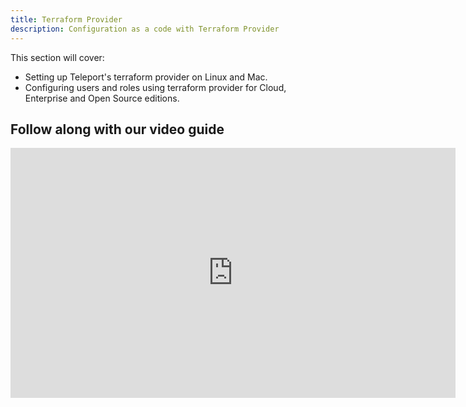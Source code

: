 ```yaml
---
title: Terraform Provider
description: Configuration as a code with Terraform Provider
---
```


This section will cover:

- Setting up Teleport's terraform provider on Linux and Mac.
- Configuring users and roles using terraform provider for Cloud, Enterprise and Open Source editions.

## Follow along with our video guide

<iframe
  width="712"
  height="400"
  src="https://www.youtube-nocookie.com/embed/YgNHD4SS8dg?rel=0&modestbranding=1"
  frameBorder="0"
  allow="accelerometer; autoplay; encrypted-media; gyroscope; picture-in-picture"
  allowFullScreen
/>

## Prerequisites

- [Terraform >= (=terraform.version=)+](https://learn.hashicorp.com/tutorials/terraform/install-cli)
- Teleport (=teleport.version=) Cloud, Open Source or Enterprise

```bash
terraform version
Terraform v(=terraform.version=)
```

```bash
tctl version
Teleport v(=teleport.version=) go(teleport.golang)
```

Create a folder `teleport-terraform` to hold some temporary files:

```bash
mkdir -p teleport-terraform
```

## Step 1/4. Install terraform provider

<Tabs>
  <TabItem label="Linux">
  ```bash
  mkdir -p ${HOME?}/.terraform.d/plugins/gravitational.com/teleport/teleport/(=teleport.version=)/linux_amd64
  curl -L -O https://get.gravitational.com/terraform-provider-teleport-v(=teleport.version=)-linux-amd64-bin.tar.gz
  tar -zxvf terraform-provider-teleport-v(=teleport.version=)-linux-amd64-bin.tar.gz -C ${HOME?}/.terraform.d/plugins/gravitational.com/teleport/teleport/(=teleport.version=)/linux_amd64
  ```
  </TabItem>

  <TabItem label="MacOS">
  ```bash
  mkdir -p ${HOME?}/.terraform.d/plugins/gravitational.com/teleport/teleport/(=teleport.version=)/darwin_amd64
  curl -L -O https://get.gravitational.com/terraform-provider-teleport-v(=teleport.version=)-darwin-amd64-bin.tar.gz
  tar -zxvf terraform-provider-teleport-v(=teleport.version=)-darwin-amd64-bin.tar.gz -C ${HOME?}/.terraform.d/plugins/gravitational.com/teleport/teleport/(=teleport.version=)/linux_amd64
  ```
  </TabItem>
</Tabs>
  
## Step 2/4. Create a terraform user

Put the following content into `terraform.yaml`:

```
kind: role
metadata:
  name: terraform
spec:
  allow:
    rules:
      - resources: ['user', 'role', 'token', 'trusted_cluster', 'github', 'oidc', 'saml']
        verbs: ['list','create','read','update','delete']
version: v3
---
kind: user
metadata:
  name: terraform
spec:
  roles: ['terraform']
version: v2
```

Run:

```bash
tctl create terraform.yaml
tctl auth sign --format=file --user=terraform --out=terraform-identity --ttl=10h
```

<Admonition type="note">
Clients missing impersonation privileges when trying to use `tctl auth sign`,
will get the following error:

```bash
ERROR: access denied: impersonation is not allowed
```

Create the following file with role: `terraform-impersonator.yaml`:

```yaml
kind: role
version: v3
metadata:
  name: terraform-impersonator
spec:
  # SSH options used for user sessions 
  options:
    # max_session_ttl defines the TTL (time to live) of SSH certificates 
    # issued to the users with this role.
    max_session_ttl: 10h

  # allow section declares a list of resource/verb combinations that are
  # allowed for the users of this role. by default nothing is allowed.
  allow:
    impersonate:
      users: ['terraform']
      roles: ['terraform']

  # the deny section uses the identical format as the 'allow' section.
  # the deny rules always override allow rules.
  deny:
    node_labels:
      '*': '*'
```

```bash
tctl create terraform-impersonator.yaml
```

Assign this role to the current user. Re-login to assume the new role and try
to issue certificate for terraform user again.

</Admonition>

## Step 3/4. Create Terraform configuration

Create a `main.tf` terraform file:

```
terraform {
  required_providers {
    teleport = {
      version = ">= (=teleport.version=)"
      source  = "gravitational.com/teleport/teleport"
    }
  }
}

provider "teleport" {
  # Update addr to point to Teleport Auth/Proxy
  addr               = "proxy.example.com:443"
  identity_file_path = "terraform-identity"
}

resource "teleport_role" "terraform-test" {
  metadata {
    name        = "terraform-test"
    description = "Terraform test role"
    labels = {
      example  = "yes"
    }
  }
  
  spec {
    options {
      forward_agent           = false
      max_session_ttl         = "30m"
      port_forwarding         = false
      client_idle_timeout     = "1h"
      disconnect_expired_cert = true
      permit_x11forwarding    = false
      request_access          = "denied"
    }

    allow {
      logins = ["this-user-does-not-exist"]

      rules {
        resources = ["user", "role"]
        verbs = ["list"]
      }

      request {
        roles = ["example"]
        claims_to_roles {
          claim = "example"
          value = "example"
          roles = ["example"]
        }
      }

      node_labels {
         key = "example"
         value = ["yes"]
      }
    }

    deny {
      logins = ["anonymous"]
    }
  }
}

resource "teleport_user" "terraform-test" {
  metadata {
    name        = "terraform-test"
    description = "Test terraform user"
    expires     = "2022-10-12T07:20:50.52Z"

    labels = {
      test      = "true"
    }
  }

  spec {
    roles = ["terraform-test"]
  }
}
```

<Admonition type="note">
Update `teleport.example.com:443` with the address of your Teleport cluster.
</Admonition>

## Step 4/4. Apply the configuration

Check the contents of `teleport-terraform` folder:

```bash
ls 
main.tf  terraform-identity  terraform-impersonator.yaml  terraform.yaml
```

Init terraform and apply the spec:

```bash
terraform init
terraform apply
```

## Next Steps

- Find the full list of [supported terraform provider resources](../reference/terraform-provider.mdx).
- Read more about [impersonation](../../access-controls/guides/impersonation.mdx).
